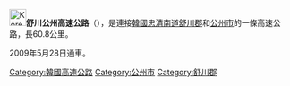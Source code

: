 {{Infobox road
|marker_image=[[File:Korea_Expressway_No.151.svg|50px]]
|name=舒川公州高速公路
|map=[[File:151_Seocheon-Gongju.svg|250px]]
|length_km=60.8 
|opened=2009
|direction=南北
|terminus_a=忠清南道舒川郡 
|cities=[[扶餘郡|扶餘郡]]、[[青陽郡|青陽郡]]
|junction=[[File:Korea_Expressway_No.15.svg|30px]][[西海岸高速公路|西海岸高速公路]]
|terminus_b=忠清南道公州市<br>[[File:Korea_Expressway_No.30.svg|30px]][[唐津盈德高速公路|唐津盈德高速公路]] 
}}
{{Infobox Korean name
|img=
|imgwidth=189px
|hangul=서천공주고속도로
|hanja={{linktext|舒|川|公|州|高|速|道|路}}
|rr=Seocheon Gongju  Gosok Doro
|mr=Sŏch'ŏn Kongju Kosok Toro
}}
[[File:Korea_Expressway_No.151.svg|30px]]'''舒川公州高速公路'''（{{kor|諺=서천공주고속도로|漢=舒川公州高速道路|羅=Seocheon Gongju gosokdoro|f=y}}），是連接[[韓國|韓國]][[忠清南道|忠清南道]][[舒川郡|舒川郡]]和[[公州市|公州市]]的一條高速公路，長60.8公里。

2009年5月28日通車。
{{ROK expressways}}
[[Category:韓國高速公路|Category:韓國高速公路]]
[[Category:公州市|Category:公州市]]
[[Category:舒川郡|Category:舒川郡]]